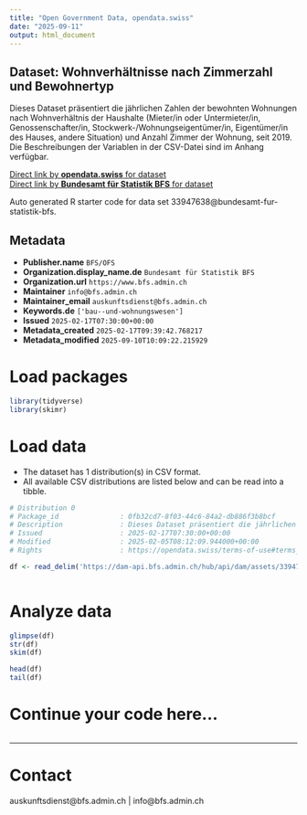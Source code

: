 ```yaml
---
title: "Open Government Data, opendata.swiss"
date: "2025-09-11"
output: html_document
---
```


## Dataset: Wohnverhältnisse nach Zimmerzahl und Bewohnertyp

Dieses Dataset präsentiert die jährlichen Zahlen der bewohnten Wohnungen nach Wohnverhältnis der Haushalte (Mieter/in oder Untermieter/in, Genossenschafter/in, Stockwerk-/Wohnungseigentümer/in, Eigentümer/in des Hauses, andere Situation) und Anzahl Zimmer der Wohnung, seit 2019. Die Beschreibungen der Variablen in der CSV-Datei sind im Anhang verfügbar.

[Direct link by **opendata.swiss** for dataset](https://opendata.swiss/de/dataset/wohnverhaltnisse-nach-zimmerzahl-und-bewohnertyp4)<br>
[Direct link by **Bundesamt für Statistik BFS** for dataset](https://www.bfs.admin.ch/asset/de/ts-x-09.03.02.01.01)

Auto generated R starter code for data set 33947638@bundesamt-fur-statistik-bfs.

## Metadata

- **Publisher.name** `BFS/OFS`
- **Organization.display_name.de** `Bundesamt für Statistik BFS`
- **Organization.url** `https://www.bfs.admin.ch`
- **Maintainer** `info@bfs.admin.ch`
- **Maintainer_email** `auskunftsdienst@bfs.admin.ch`
- **Keywords.de** `['bau--und-wohnungswesen']`
- **Issued** `2025-02-17T07:30:00+00:00`
- **Metadata_created** `2025-02-17T09:39:42.768217`
- **Metadata_modified** `2025-09-10T10:09:22.215929`


# Load packages

```r

library(tidyverse)
library(skimr)

```

# Load data

-   The dataset has 1 distribution(s) in CSV format.
-   All available CSV distributions are listed below and can be read into a tibble.

```r

# Distribution 0
# Package_id               : 0fb32cd7-8f03-44c6-84a2-db886f3b8bcf
# Description              : Dieses Dataset präsentiert die jährlichen Zahlen der bewohnten Wohnungen nach Wohnverhältnis der Haushalte (Mieter/in oder Untermieter/in, Genossenschafter/in, Stockwerk-/Wohnungseigentümer/in, Eigentümer/in des Hauses, andere Situation) und Anzahl Zimmer der Wohnung, seit 2019. Die Beschreibungen der Variablen in der CSV-Datei sind im Anhang verfügbar.
# Issued                   : 2025-02-17T07:30:00+00:00
# Modified                 : 2025-02-05T08:12:09.944000+00:00
# Rights                   : https://opendata.swiss/terms-of-use#terms_by_ask

df <- read_delim('https://dam-api.bfs.admin.ch/hub/api/dam/assets/33947647/master')



```

# Analyze data

```r

glimpse(df)
str(df)
skim(df)

head(df)
tail(df)

```

# Continue your code here...

```r

```

------------------------------------------------------------------------

# Contact

auskunftsdienst@bfs.admin.ch | info@bfs.admin.ch
